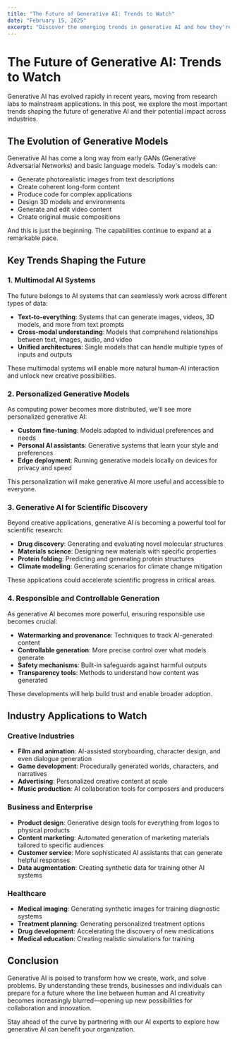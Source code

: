 ```yaml
---
title: "The Future of Generative AI: Trends to Watch"
date: "February 15, 2025"
excerpt: "Discover the emerging trends in generative AI and how they're reshaping industries from creative content to healthcare."
---
```


# The Future of Generative AI: Trends to Watch

Generative AI has evolved rapidly in recent years, moving from research labs to mainstream applications. In this post, we explore the most important trends shaping the future of generative AI and their potential impact across industries.

## The Evolution of Generative Models

Generative AI has come a long way from early GANs (Generative Adversarial Networks) and basic language models. Today's models can:

- Generate photorealistic images from text descriptions
- Create coherent long-form content
- Produce code for complex applications
- Design 3D models and environments
- Generate and edit video content
- Create original music compositions

And this is just the beginning. The capabilities continue to expand at a remarkable pace.

## Key Trends Shaping the Future

### 1. Multimodal AI Systems

The future belongs to AI systems that can seamlessly work across different types of data:

- **Text-to-everything**: Systems that can generate images, videos, 3D models, and more from text prompts
- **Cross-modal understanding**: Models that comprehend relationships between text, images, audio, and video
- **Unified architectures**: Single models that can handle multiple types of inputs and outputs

These multimodal systems will enable more natural human-AI interaction and unlock new creative possibilities.

### 2. Personalized Generative Models

As computing power becomes more distributed, we'll see more personalized generative AI:

- **Custom fine-tuning**: Models adapted to individual preferences and needs
- **Personal AI assistants**: Generative systems that learn your style and preferences
- **Edge deployment**: Running generative models locally on devices for privacy and speed

This personalization will make generative AI more useful and accessible to everyone.

### 3. Generative AI for Scientific Discovery

Beyond creative applications, generative AI is becoming a powerful tool for scientific research:

- **Drug discovery**: Generating and evaluating novel molecular structures
- **Materials science**: Designing new materials with specific properties
- **Protein folding**: Predicting and generating protein structures
- **Climate modeling**: Generating scenarios for climate change mitigation

These applications could accelerate scientific progress in critical areas.

### 4. Responsible and Controllable Generation

As generative AI becomes more powerful, ensuring responsible use becomes crucial:

- **Watermarking and provenance**: Techniques to track AI-generated content
- **Controllable generation**: More precise control over what models generate
- **Safety mechanisms**: Built-in safeguards against harmful outputs
- **Transparency tools**: Methods to understand how content was generated

These developments will help build trust and enable broader adoption.

## Industry Applications to Watch

### Creative Industries

- **Film and animation**: AI-assisted storyboarding, character design, and even dialogue generation
- **Game development**: Procedurally generated worlds, characters, and narratives
- **Advertising**: Personalized creative content at scale
- **Music production**: AI collaboration tools for composers and producers

### Business and Enterprise

- **Product design**: Generative design tools for everything from logos to physical products
- **Content marketing**: Automated generation of marketing materials tailored to specific audiences
- **Customer service**: More sophisticated AI assistants that can generate helpful responses
- **Data augmentation**: Creating synthetic data for training other AI systems

### Healthcare

- **Medical imaging**: Generating synthetic images for training diagnostic systems
- **Treatment planning**: Generating personalized treatment options
- **Drug development**: Accelerating the discovery of new medications
- **Medical education**: Creating realistic simulations for training

## Conclusion

Generative AI is poised to transform how we create, work, and solve problems. By understanding these trends, businesses and individuals can prepare for a future where the line between human and AI creativity becomes increasingly blurred—opening up new possibilities for collaboration and innovation.

Stay ahead of the curve by partnering with our AI experts to explore how generative AI can benefit your organization.
